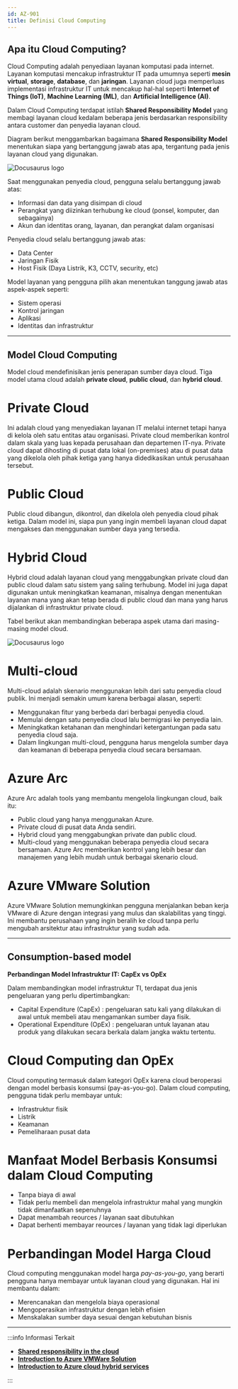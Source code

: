```yaml
---
id: AZ-901
title: Definisi Cloud Computing
---
```


## Apa itu Cloud Computing? 

Cloud Computing adalah penyediaan layanan komputasi pada internet. Layanan komputasi mencakup infrastruktur IT pada umumnya seperti **mesin virtual**, **storage**, **database**, dan **jaringan**. 
Layanan cloud juga memperluas implementasi infrastruktur IT untuk mencakup hal-hal seperti **Internet of Things (IoT)**, **Machine Learning (ML)**, dan **Artificial Intelligence (AI)**.

Dalam Cloud Computing terdapat istilah **Shared Responsibility Model** yang membagi layanan cloud kedalam beberapa jenis berdasarkan responsibility antara customer dan penyedia layanan cloud.

Diagram berikut menggambarkan bagaimana **Shared Responsibility Model** menentukan siapa yang bertanggung jawab atas apa, tergantung pada jenis layanan cloud yang digunakan.

![Docusaurus logo](/img/az900/1.png)

Saat menggunakan penyedia cloud, pengguna selalu bertanggung jawab atas:
- Informasi dan data yang disimpan di cloud
- Perangkat yang diizinkan terhubung ke cloud (ponsel, komputer, dan sebagainya)
- Akun dan identitas orang, layanan, dan perangkat dalam organisasi

Penyedia cloud selalu bertanggung jawab atas:
- Data Center
- Jaringan Fisik 
- Host Fisik (Daya Listrik, K3, CCTV, security, etc)

Model layanan yang pengguna pilih akan menentukan tanggung jawab atas aspek-aspek seperti:
- Sistem operasi
- Kontrol jaringan
- Aplikasi
- Identitas dan infrastruktur

---------------------------------------------------------------------------------------------------------------------------------------------------

## Model Cloud Computing
Model cloud mendefinisikan jenis penerapan sumber daya cloud. Tiga model utama cloud adalah **private cloud**, **public cloud**, dan **hybrid cloud**.

# Private Cloud
Ini adalah cloud yang menyediakan layanan IT melalui internet tetapi hanya di kelola oleh satu entitas atau organisasi. 
Private cloud memberikan kontrol dalam skala yang luas kepada perusahaan dan departemen IT-nya. 
Private cloud dapat dihosting di pusat data lokal (on-premises) atau di pusat data yang dikelola oleh pihak ketiga yang hanya didedikasikan untuk perusahaan tersebut.

# Public Cloud
Public cloud dibangun, dikontrol, dan dikelola oleh penyedia cloud pihak ketiga. 
Dalam model ini, siapa pun yang ingin membeli layanan cloud dapat mengakses dan menggunakan sumber daya yang tersedia.

# Hybrid Cloud
Hybrid cloud adalah layanan cloud yang menggabungkan private cloud dan public cloud dalam satu sistem yang saling terhubung. 
Model ini juga dapat digunakan untuk meningkatkan keamanan, misalnya dengan menentukan layanan mana yang akan tetap berada di public cloud dan mana yang harus 
dijalankan di infrastruktur private cloud.

Tabel berikut akan membandingkan beberapa aspek utama dari masing-masing model cloud.

![Docusaurus logo](/img/az900/2.png)

# Multi-cloud
Multi-cloud adalah skenario menggunakan lebih dari satu penyedia cloud publik. Ini menjadi semakin umum karena berbagai alasan, seperti:
- Menggunakan fitur yang berbeda dari berbagai penyedia cloud.
- Memulai dengan satu penyedia cloud lalu bermigrasi ke penyedia lain.
- Meningkatkan ketahanan dan menghindari ketergantungan pada satu penyedia cloud saja.
- Dalam lingkungan multi-cloud, pengguna harus mengelola sumber daya dan keamanan di beberapa penyedia cloud secara bersamaan.

# Azure Arc
Azure Arc adalah tools yang membantu mengelola lingkungan cloud, baik itu:
- Public cloud yang hanya menggunakan Azure.
- Private cloud di pusat data Anda sendiri.
- Hybrid cloud yang menggabungkan private dan public cloud.
- Multi-cloud yang menggunakan beberapa penyedia cloud secara bersamaan.
Azure Arc memberikan kontrol yang lebih besar dan manajemen yang lebih mudah untuk berbagai skenario cloud.

# Azure VMware Solution 
Azure VMware Solution memungkinkan pengguna menjalankan beban kerja VMware di Azure dengan integrasi yang mulus dan skalabilitas yang tinggi.
Ini membantu perusahaan yang ingin beralih ke cloud tanpa perlu mengubah arsitektur atau infrastruktur yang sudah ada.

---------------------------------------------------------------------------------------------------------------------------------------------------

## Consumption-based model

**Perbandingan Model Infrastruktur IT: CapEx vs OpEx**

Dalam membandingkan model infrastruktur TI, terdapat dua jenis pengeluaran yang perlu dipertimbangkan:
- Capital Expenditure (CapEx) : pengeluaran satu kali yang dilakukan di awal untuk membeli atau mengamankan sumber daya fisik. 
- Operational Expenditure (OpEx) : pengeluaran untuk layanan atau produk yang dilakukan secara berkala dalam jangka waktu tertentu.

# Cloud Computing dan OpEx
Cloud computing termasuk dalam kategori OpEx karena cloud beroperasi dengan model berbasis konsumsi (pay-as-you-go). Dalam cloud computing, pengguna tidak perlu membayar untuk:
- Infrastruktur fisik
- Listrik
- Keamanan
- Pemeliharaan pusat data

# Manfaat Model Berbasis Konsumsi dalam Cloud Computing
- Tanpa biaya di awal
- Tidak perlu membeli dan mengelola infrastruktur mahal yang mungkin tidak dimanfaatkan sepenuhnya
- Dapat menambah reources / layanan saat dibutuhkan
- Dapat berhenti membayar reources / layanan yang tidak lagi diperlukan

# Perbandingan Model Harga Cloud
Cloud computing menggunakan model harga *pay-as-you-go*, yang berarti pengguna hanya membayar untuk layanan cloud yang digunakan. Hal ini membantu dalam:
- Merencanakan dan mengelola biaya operasional
- Mengoperasikan infrastruktur dengan lebih efisien
- Menskalakan sumber daya sesuai dengan kebutuhan bisnis

---------------------------------------------------------------------------------------------------------------------------------------------------

:::info Informasi Terkait
- [**Shared responsibility in the cloud**](https://learn.microsoft.com/en-us/azure/security/fundamentals/shared-responsibility)
- [**Introduction to Azure VMWare Solution**](https://learn.microsoft.com/en-us/learn/modules/intro-azure-vmware-solution/)
- [**Introduction to Azure cloud hybrid services**](https://learn.microsoft.com/en-us/learn/modules/intro-to-azure-hybrid-services/)

:::